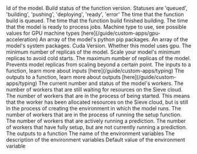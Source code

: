 <ResponseField name="id" type="string">
  Id of the model.
</ResponseField>
<ResponseField name="build_status" type="string">
  Build status of the function version. Statuses are 'queued', 'building', 'pushing', 'deploying', 'ready', 'error'
</ResponseField>
<ResponseField name="queued_at" type="string">
  The time that the function build is queued.
</ResponseField>
<ResponseField name="built_at" type="string">
  The time that the function build finished building.
</ResponseField>
<ResponseField name="ready_at" type="string">
  The time that the model is ready to process jobs.
</ResponseField>
<ResponseField name="compute_type" type="string">
  Machine type to use, see possible values for GPU machine types [here](/guide/custom-apps/gpu-acceleration)
</ResponseField>
<ResponseField name="python_packages" type="string array">
  An array of the model's python pip packages.
</ResponseField>
<ResponseField name="system_packages" type="string array">
  An array of the model's system packages.
</ResponseField>
<ResponseField name="cuda_version" type="string">
  Cuda Version.
</ResponseField>
<ResponseField name="gpu" type="boolean">
  Whether this model uses gpu.
</ResponseField>
<ResponseField name="minimum_replicas" type="integer">
    The minimum number of replicas of the model. Scale your model's minimum replicas to avoid cold starts.
</ResponseField>
<ResponseField name="maximum_replicas" type="integer">
    The maximum number of replicas of the model. Prevents model replicas from scaling beyond a certain point.
</ResponseField>
<ResponseField name="inputs" type="array Input">
The inputs to a function, learn more about inputs [here](/guide/custom-apps/typing)
    <Expandable title="properties">
<Snippet file="input.mdx" />
    </Expandable>
</ResponseField>
<ResponseField name="outputs" type="array Output">
The outputs to a function, learn more about outputs [here](/guide/custom-apps/typing)
    <Expandable title="properties">
<Snippet file="output.mdx" />
    </Expandable>
</ResponseField>
<ResponseField name="current_workers" type="Status Object">
    The current number and status of the model's workers.
    <Expandable title="properties">
        <ResponseField name="awaiting_resources" type="integer">
            The number of workers that are still waiting for resources on the Sieve cloud.
        </ResponseField>
        <ResponseField name="starting" type="integer">
            The number of workers that are in the process of being started. This means that the worker has been allocated resources on the Sieve cloud, but is still in the process of creating the environment in which the model runs.
        </ResponseField>
        <ResponseField name="setup" type="integer">
            The number of workers that are in the process of running the setup function.
        </ResponseField>
        <ResponseField name="active" type="integer">
            The number of workers that are actively running a prediction.
        </ResponseField>
        <ResponseField name="idle" type="integer">
            The number of workers that have fully setup, but are not currently running a prediction.
        </ResponseField>
    </Expandable>
</ResponseField>
<ResponseField name="environment_variables" type="array EnvironmentVariable">
The outputs to a function
    <Expandable title="properties">
        <ResponseField name="name" type="string">
        The name of the environment variables
        </ResponseField>
        <ResponseField name="description" type="string">
        The description of the environment variables
        </ResponseField>
        <ResponseField name="default" type="string">
        Default value of the environment variable
        </ResponseField>
    </Expandable>
</ResponseField>


